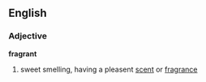 ==English==
===Adjective===
'''fragrant'''
#sweet smelling, having a pleasent [[scent]] or [[fragrance]]